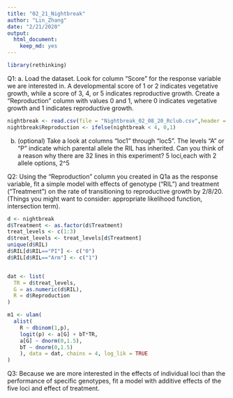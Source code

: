 ---
title: "02_21_Nightbreak"
author: "Lin_Zhang"
date: "2/21/2020"
output: 
  html_document: 
    keep_md: yes
---
```{r}
library(rethinking)
```
Q1: a. Load the dataset. Look for column "Score" for the response variable we are interested in. A developmental score of 1 or 2 indicates vegetative growth, while a score of 3, 4, or 5 indicates reproductive growth. Create a "Reproduction" column with values 0 and 1, where 0 indicates vegetative growth and 1 indicates reproductive growth. 
```{r}
nightbreak <- read.csv(file = "Nightbreak_02_08_20_Rclub.csv",header = TRUE,sep = ",",stringsAsFactors = FALSE)
nightbreak$Reproduction <- ifelse(nightbreak < 4, 0,1)
```

b. (optional) Take a look at columns "loc1" through "loc5". The levels "A" or "P" indicate which parental allele the RIL has inherited. Can you think of a reason why there are 32 lines in this experiment?
5 loci,each with 2 allele options, 2^5

Q2:
Using the "Reproduction" column you created in Q1a as the response variable, fit a simple model with effects of genotype ("RIL") and treatment ("Treatment") on the rate of transitioning to reproductive growth by 2/8/20. (Things you might want to consider: appropriate likelihood function, intersection term). 
```{r error= TRUE}
d <- nightbreak
d$Treatment <- as.factor(d$Treatment)
treat_levels <- c(1:3)
d$treat_levels <- treat_levels[d$Treatment]
unique(d$RIL)
d$RIL[d$RIL=="PI"] <- c("0")
d$RIL[d$RIL=="Arm"] <- c("1")


dat <- list(
  TR = d$treat_levels,
  G = as.numeric(d$RIL),
  R = d$Reproduction
)

m1 <- ulam(
  alist(
    R ~ dbinom(1,p),
    logit(p) <- a[G] + bT*TR,
    a[G] ~ dnorm(0,1.5),
    bT ~ dnorm(0,1.5)
    ), data = dat, chains = 4, log_lik = TRUE
)
```

Q3:
Because we are more interested in the effects of individual loci than the performance of specific genotypes, fit a model with additive effects of the five loci and effect of treatment.  

